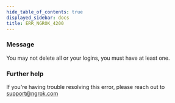 ```yaml
---
hide_table_of_contents: true
displayed_sidebar: docs
title: ERR_NGROK_4200
---
```


### Message

You may not delete all or your logins, you must have at least one.

### Further help

If you're having trouble resolving this error, please reach out to [support@ngrok.com](mailto:support@ngrok.com?subject=Help%20with%20ERR_NGROK_4200)
